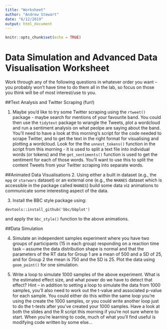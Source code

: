 ```yaml
---
title: "Worksheet"
author: "Andrew Stewart"
date: "6/12/2019"
output: html_document
---
```


```r
knitr::opts_chunk$set(echo = TRUE)
```
# Data Simulation and Advanced Data Visualisation Worksheet

Work through any of the following questions in whatever order you want – you probably won’t have time to do them all in the lab, so focus on those you think will be of most interest/use to you.

##Text Analysis and Twitter Scraping (fun!)

1. Maybe you'd like to try some Twitter scraping using the `rtweet()` package - maybe search for mentions of your favourite band. You could then use the `tidytext` package to wrangle the Tweets, plot a wordcloud and run a sentiment analysis on what peolpe are saying about the band. You’ll need to have a look at this morning’s script for the code needed to scrape Twitter, and to get the text in the right format for visualising and plotting a wordcloud. Look for the the `unnest_tokens()` function in the script from this morning - it is used to split a text file into individual words (or tokens) and the `get_sentiments()` function is used to get the sentiment for each of those words. You'll want to use this to split the content Tweets from your Twitter scraping into separate words.  

##Animated Data Visualisations
2. Using either a built in dataset (e.g., the `mpg` or `starwars` dataset) or an external one (e.g., the `NHANES` dataset which is accessible in the package called `NHANES`) build some data viz animations to communicate some interesting aspect of the data.

3. Install the BBC style package using:

`devtools::install_github('bbc/bbplot')`

and apply the `bbc_style()` function to the above animations.

##Data Simulation

4. Simulate an independent samples experiment where you have two groups of participants (15 in each group) responding on a reaction time task – assume the data distribution shape is normal and that the parameters of the RT data for Group 1 are a mean of 500 and a SD of 25, and for Group 2 the mean is 750 and the SD is 25. Plot the data using `geom_point()` for one simulation.

5. Write a loop to simulate 1000 samples of the above experiment. What is the estimated effect size, and what power do we have to detect that effect? Hint – in addition to setting a loop to simulate the data from 1000 samples, you’ll also need to work out the t-value and associated p-value for each sample. You could either do this within the same loop you’re using the create the 1000 samples, or you could write another loop just to do the t-tests after you’ve created your 1000 samples. Have a look at both the slides and the R script this morning if you’re not sure where to start. When you’re learning to code, much of what you’ll find useful is modifying code written by some else…
